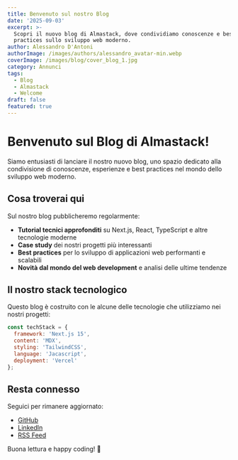 ```yaml
---
title: Benvenuto sul nostro Blog
date: '2025-09-03'
excerpt: >-
  Scopri il nuovo blog di Almastack, dove condividiamo conoscenze e best
  practices sullo sviluppo web moderno.
author: Alessandro D'Antoni
authorImage: /images/authors/alessandro_avatar-min.webp
coverImage: /images/blog/cover_blog_1.jpg
category: Annunci
tags:
  - Blog
  - Almastack
  - Welcome
draft: false
featured: true
---
```


# Benvenuto sul Blog di Almastack!

Siamo entusiasti di lanciare il nostro nuovo blog, uno spazio dedicato alla condivisione di conoscenze, esperienze e best practices nel mondo dello sviluppo web moderno.

## Cosa troverai qui

Sul nostro blog pubblicheremo regolarmente:

- **Tutorial tecnici approfonditi** su Next.js, React, TypeScript e altre tecnologie moderne
- **Case study** dei nostri progetti più interessanti
- **Best practices** per lo sviluppo di applicazioni web performanti e scalabili
- **Novità dal mondo del web development** e analisi delle ultime tendenze

## Il nostro stack tecnologico

Questo blog è costruito con le alcune delle tecnologie che utilizziamo nei nostri progetti:

```js
const techStack = {
  framework: 'Next.js 15',
  content: 'MDX',
  styling: 'TailwindCSS',
  language: 'Jacascript',
  deployment: 'Vercel'
};
```

## Resta connesso

Seguici per rimanere aggiornato:

- [GitHub](https://github.com/almastack)
- [LinkedIn](https://linkedin.com/company/almastack)
- [RSS Feed](/blog/feed.xml)

Buona lettura e happy coding! 🚀
